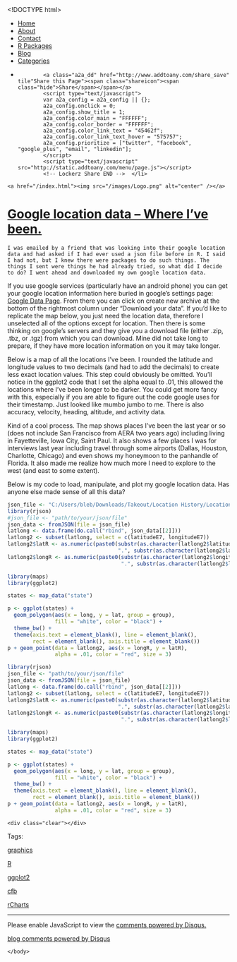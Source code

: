 <!DOCTYPE html>
<html>
  <head>
    <meta charset="utf-8">
    <title>Google location data -- Where I've been.</title>
    <meta name="author" content="Brandon LeBeau" />
   <link rel="alternate" type="application/rss+xml" title="Educate-R" href="http://educate-r.org/feed.xml">
    <link rel="stylesheet" type="text/css" href="/stylesheets/newstyle.css">
    <link rel="stylesheet" href="/stylesheets/xcodeDkGrey.css">
    <script type='text/javascript' src="/stylesheets/highlight.pack.js"></script>
<script type="text/javascript">

    var _gaq = _gaq || [];
    _gaq.push(['_setAccount', 'UA-43425299-1']);
    _gaq.push(['_trackPageview']);

    (function() {
      var ga = document.createElement('script'); ga.type = 'text/javascript'; ga.async = true;
      ga.src = ('https:' == document.location.protocol ? 'https://ssl' : 'http://www') + '.google-analytics.com/ga.js';
      var s = document.getElementsByTagName('script')[0]; s.parentNode.insertBefore(ga, s);
    })();
 </script>

   </head>

  <body>
    <script>hljs.initHighlightingOnLoad();</script>

 <div id="navigation">
  <ul>
  <li><a href="/index.html">Home</a></li>
  <li><a href="/about.html">About</a></li>
  <li><a href="/contact.html">Contact</a></li>
  <li><a href="/projects.html">R Packages</a></li>
  <li><a href="/blog.html">Blog</a></li>
  <li><a href="/tags.html">Categories</a></li>
  <li>         <!-- Lockerz Share BEGIN -->
            <a class="a2a_dd" href="http://www.addtoany.com/share_save" tile"Share this Page"><span class="shareicon"><span class="hide">Share</span></span></a>
            <script type="text/javascript">
            var a2a_config = a2a_config || {};
            a2a_config.onclick = 0;
            a2a_config.show_title = 1;
            a2a_config.color_main = "FFFFFF";
            a2a_config.color_border = "FFFFFF";
            a2a_config.color_link_text = "45462f";
            a2a_config.color_link_text_hover = "575757";
            a2a_config.prioritize = ["twitter", "facebook",  "google_plus", "email", "linkedin"];
            </script>
            <script type="text/javascript" src="http://static.addtoany.com/menu/page.js"></script>
            <!-- Lockerz Share END -->  </li>
  </ul>
  </div>
  <div id="headerimg">
    <a href="/index.html"><img src="/images/Logo.png" alt="center" /></a>
  </div>
  <div class="content">
  <div class="blog">
   <!-- <h2>Google location data -- Where I've been.</h2> -->
     <div class="full">
  <h1 class="entry-title">
    <a href="/Rmd/2014-09-26-googleLocations.Rmd" title="Google location data -- Where I've been." rel="bookmark">Google location data -- Where I've been.</a>
  </h1>
  <div class="entry-content full-content">
    I was emailed by a friend that was looking into their google location data and had asked if I had ever used a json file before in R. I said I had not, but I knew there were packages to do such things. The things I sent were things he had already tried, so what did I decide to do? I went ahead and downloaded my own google location data. 

If you use google services (particularly have an android phone) you can get your google location information here buried in google's settings page: [Google Data Page](https://www.google.com/settings/datatools). From there you can click on create new archive at the bottom of the rightmost column under "Download your data". If you'd like to replicate the map below, you just need the location data, therefore I unselected all of the options except for location. Then there is some thinking on google's servers and they give you a download file (either .zip, .tbz, or .tgz) from which you can download. Mine did not take long to prepare, if they have more location information on you it may take longer.

Below is a map of all the locations I've been. I rounded the latitude and longitude values to two decimals (and had to add the decimals) to create less exact location values. This step could obviously be omitted. You'll notice in the ggplot2 code that I set the alpha equal to .01, this allowed the locations where I've been longer to be darker. You could get more fancy with this, especially if you are able to figure out the code google uses for their timestamp. Just looked like mumbo jumbo to me. There is also accuracy, velocity, heading, altitude, and activity data.  

Kind of a cool process. The map shows places I've been the last year or so (does not include San Francisco from AERA two years ago) including living in Fayetteville, Iowa City, Saint Paul. It also shows a few places I was for interviews last year including travel through some airports (Dallas, Houston, Charlotte, Chicago) and even shows my honeymoon to the panhandle of Florida. It also made me realize how much more I need to explore to the west (and east to some extent).

Below is my code to load, manipulate, and plot my google location data. Has anyone else made sense of all this data?

```r
json_file <- "C:/Users/bleb/Downloads/Takeout/Location History/LocationHistory.json"
library(rjson)
#json_file <- "path/to/your/json/file"
json_data <- fromJSON(file = json_file)
latlong <- data.frame(do.call("rbind", json_data[[2]]))
latlong2 <- subset(latlong, select = c(latitudeE7, longitudeE7))
latlong2$latR <- as.numeric(paste0(substr(as.character(latlong2$latitudeE7), 1, 2), 
                                   ".", substr(as.character(latlong2$latitudeE7), 3, 4)))
latlong2$longR <- as.numeric(paste0(substr(as.character(latlong2$longitudeE7), 1, 3), 
                                    ".", substr(as.character(latlong2$longitudeE7), 4, 5)))

library(maps)
library(ggplot2)

states <- map_data("state")

p <- ggplot(states) + 
  geom_polygon(aes(x = long, y = lat, group = group), 
               fill = "white", color = "black") + 
  theme_bw() + 
  theme(axis.text = element_blank(), line = element_blank(), 
        rect = element_blank(), axis.title = element_blank())
p + geom_point(data = latlong2, aes(x = longR, y = latR), 
               alpha = .01, color = "red", size = 3)
```

```r
library(rjson)
json_file <- "path/to/your/json/file"
json_data <- fromJSON(file = json_file)
latlong <- data.frame(do.call("rbind", json_data[[2]]))
latlong2 <- subset(latlong, select = c(latitudeE7, longitudeE7))
latlong2$latR <- as.numeric(paste0(substr(as.character(latlong2$latitudeE7), 1, 2), 
                                   ".", substr(as.character(latlong2$latitudeE7), 3, 4)))
latlong2$longR <- as.numeric(paste0(substr(as.character(latlong2$longitudeE7), 1, 3), 
                                    ".", substr(as.character(latlong2$longitudeE7), 4, 5)))

library(maps)
library(ggplot2)

states <- map_data("state")

p <- ggplot(states) + 
  geom_polygon(aes(x = long, y = lat, group = group), 
               fill = "white", color = "black") + 
  theme_bw() + 
  theme(axis.text = element_blank(), line = element_blank(), 
        rect = element_blank(), axis.title = element_blank())
p + geom_point(data = latlong2, aes(x = longR, y = latR), 
               alpha = .01, color = "red", size = 3)
```


    <div class="clear"></div>
  </div>
  <p class="alt-font tight">
    Tags:&nbsp;
    
    <a href="/tags.html#graphics-ref" >graphics</a>
    
    <a href="/tags.html#R-ref" >R</a>
    
    <a href="/tags.html#ggplot2-ref" >ggplot2</a>
    
    <a href="/tags.html#cfb-ref" >cfb</a>
    
    <a href="/tags.html#rCharts-ref" >rCharts</a>
    
  </p>
  <p class="by-line">
    <span class="date full-date">
      <abbr class="published" title=""></abbr>
    </span>
  </p>
  <div class="clear"></div>
</div>
<div class="rule">
  <hr/>
</div>

<div id="disqus_thread"></div>
<script type="text/javascript">
  var disqus_shortname = 'rjourney';

  var disqus_url = "http://lebebr01.github.com/Rmd/2014-09-26-googleLocations.Rmd";

  (function() {
      var dsq = document.createElement('script'); dsq.type = 'text/javascript'; dsq.async = true;
      dsq.src = 'http://' + disqus_shortname + '.disqus.com/embed.js';
      (document.getElementsByTagName('head')[0] || document.getElementsByTagName('body')[0]).appendChild(dsq);
  })();
</script>
<noscript>Please enable JavaScript to view the <a href="http://disqus.com/?ref_noscript">comments powered by Disqus.</a></noscript>
<a href="http://disqus.com" class="dsq-brlink">blog comments powered by <span class="logo-disqus">Disqus</span></a>




  </div>
  </div>  
    </body>
</html>
